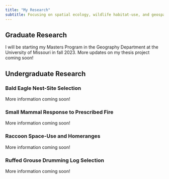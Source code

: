 ```yaml
---
title: "My Research"
subtitle: Focusing on spatial ecology, wildlife habitat-use, and geospatial data science.
---
```


## Graduate Research

I will be starting my Masters Program in the Geography Department at the University of Missouri in fall 2023. More updates on my thesis project coming soon!

## Undergraduate Research

### Bald Eagle Nest-Site Selection

More information coming soon!

### Small Mammal Response to Prescribed Fire

More information coming soon!

### Raccoon Space-Use and Homeranges

More information coming soon!

### Ruffed Grouse Drumming Log Selection

More information coming soon!